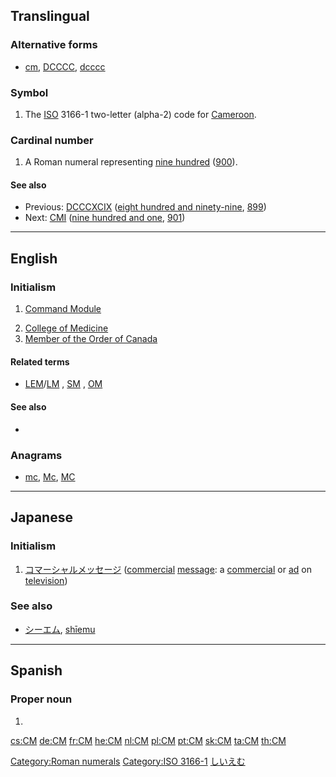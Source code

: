 {{also|cm|Cm|cM}}
==Translingual==

===Alternative forms===
* {{sense|roman numeral}} [[cm]], [[DCCCC]], [[dcccc]]

===Symbol===
{{mul-symbol}}

# The [[ISO]] 3166-1 two-letter (alpha-2) code for [[Cameroon]].

===Cardinal number===
{{mul-number}}

# A Roman numeral representing [[nine hundred]] ([[900]]).

====See also====
* Previous: [[DCCCXCIX]] ([[eight hundred and ninety-nine]], [[899]])
* Next: [[CMI]] ([[nine hundred and one]], [[901]])

[[Category:Roman numerals]]
[[Category:ISO 3166-1]]

----

==English==
{{wikipedia}}

===Initialism===
{{rfc-header|Initialism}}
{{en-initialism}}

# {{context|US|space science|lang=en}} [[Command Module]]
# [[College of Medicine]]
# [[Member of the Order of Canada]]

====Related terms====
* {{sense|Command Module}} [[LEM]]/[[LM]] , [[SM]] , [[OM]]

====See also====
* {{sense|Command Module}} {{projectlink|wikipedia|Command Module}}

===Anagrams===
* [[mc#English|mc]], [[Mc#English|Mc]], [[MC#English|MC]]

----

==Japanese==

===Initialism===
{{rfc-header|Initialism}}
{{ja-initialism}}

# [[コマーシャルメッセージ]] ([[commercial]] [[message]]: a [[commercial]] or [[ad]] on [[television]])

===See also===
* [[シーエム]], [[shīemu]]

[[Category:ja:Advertising|しいえむ]]

----

==Spanish==

===Proper noun===
{{head|es|proper noun|g=?}}

# {{abbreviation of|Campeche|lang=es}}

[[cs:CM]]
[[de:CM]]
[[fr:CM]]
[[he:CM]]
[[nl:CM]]
[[pl:CM]]
[[pt:CM]]
[[sk:CM]]
[[ta:CM]]
[[th:CM]]